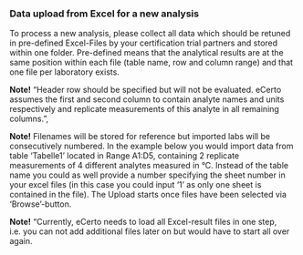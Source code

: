 ### Data upload from Excel for a new analysis
To process a new analysis, please collect all data which should be retuned in
pre-defined Excel-Files by your certification trial partners and stored within
one folder. Pre-defined means that the analytical results are at the same
position within each file (table name, row and column range) and that one file
per laboratory exists.

**Note!** "Header row should be specified but will not be evaluated. eCerto
assumes the first and second column to contain analyte names and units
respectively and replicate measurements of this analyte in all remaining
columns.",

**Note!** Filenames will be stored for reference but imported labs will be
consecutively numbered. In the example below you would import data from table
'Tabelle1' located in Range A1:D5, containing 2 replicate measurements of 4
different analytes measured in &deg;C. Instead of the table name you could as
well provide a number specifying the sheet number in your excel files (in this
case you could input '1' as only one sheet is contained in the file). The Upload
starts once files have been selected via 'Browse'-button.

**Note!** "Currently, eCerto needs to load all Excel-result files in one step,
i.e. you can not add additional files later on but would have to start all over
again.
